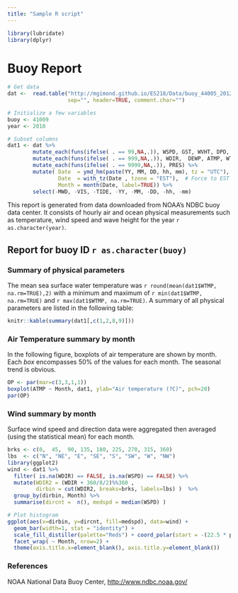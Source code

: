 ---
title: "Sample R script"
---

```{r, echo=FALSE, message=FALSE}
library(lubridate)
library(dplyr)
```

# Buoy Report

```{r, echo=FALSE}
# Get data
dat <-  read.table("http://mgimond.github.io/ES218/Data/buoy_44005_2012.dat", 
                   sep="", header=TRUE, comment.char="")
```

```{r echo=FALSE}
# Initialize a few variables
buoy <- 41009
year <- 2010

# Subset columns
dat1 <- dat %>%
        mutate_each(funs(ifelse( . == 99,NA,.)), WSPD, GST, WVHT, DPD, APD) %>% 
        mutate_each(funs(ifelse( . == 999,NA,.)), WDIR,  DEWP, ATMP, WTMP) %>% 
        mutate_each(funs(ifelse( . == 9999,NA,.)), PRES) %>% 
        mutate( Date  = ymd_hm(paste(YY, MM, DD, hh, mm), tz = "UTC"),
                Date  = with_tz(Date , tzone = "EST"),  # Force to EST 
                Month = month(Date, label=TRUE)) %>%
        select(-MWD, -VIS, -TIDE, -YY, -MM, -DD, -hh, -mm)
```

This report is generated from data downloaded from NOAA's NDBC buoy data center. It consists of hourly air and ocean physical measurements such as temperature, wind speed and wave height for the year `r as.character(year)`.

## Report for buoy ID `r as.character(buoy)`

### Summary of physical parameters

The mean sea surface water temperature was `r round(mean(dat1$WTMP, na.rm=TRUE),2)` with a minimum and maximum of `r min(dat1$WTMP, na.rm=TRUE)` and `r max(dat1$WTMP, na.rm=TRUE)`. A summary of all physical parameters are listed in the following table:
 
 
```{r ,results='as is', echo=FALSE} 
knitr::kable(summary(dat1[,c(1,2,8,9)]))
```

### Air Temperature summary by month

In the following figure, boxplots of air temperature are shown by month. Each *box* encompasses 50% of the values for each month. The seasonal trend is obvious.

```{r, fig.height=3, fig.width=6, message=FALSE, echo=FALSE, fig.cap="Figure 1.  Air temperature summarized by month."}
OP <- par(mar=c(3,3,1,1))
boxplot(ATMP ~ Month, dat1, ylab="Air temperature (?C)", pch=20)
par(OP)
```

### Wind summary by month

Surface wind speed and direction data were aggregated then averaged (using the statistical mean) for each month. 

```{r fig.height=4, fig.width=8, message=FALSE, echo=FALSE, fig.cap="Figure 2. Wind speed and direction summarized by month.", dpi=200}

brks <- c(0,  45,  90, 135, 180, 225, 270, 315, 360)
lbs  <- c("N", "NE", "E", "SE", "S", "SW", "W", "NW")
library(ggplot2)
wind <- dat1 %>%
  filter( is.na(WDIR) == FALSE, is.na(WSPD) == FALSE) %>%  
  mutate(WDIR2 = (WDIR + 360/8/2)%%360 , 
         dirbin = cut(WDIR2, breaks=brks, labels=lbs) )  %>%
  group_by(dirbin, Month) %>%
  summarise(dircnt =  n(), medspd = median(WSPD) )

# Plot histogram
ggplot(aes(x=dirbin, y=dircnt, fill=medspd), data=wind) + 
  geom_bar(width=1, stat = "identity") + 
  scale_fill_distiller(palette="Reds") + coord_polar(start = -(22.5 * pi/180)) +
  facet_wrap( ~ Month, nrow=2) + 
  theme(axis.title.x=element_blank(), axis.title.y=element_blank()) 

```

### References
NOAA National Data Buoy  Center, [http://www.ndbc.noaa.gov/](http://www.ndbc.noaa.gov/)

